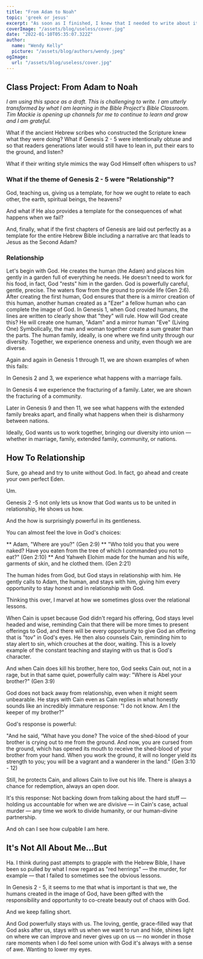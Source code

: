 ```yaml
---
title: "From Adam to Noah"
topic: 'greek or jesus'
excerpt: "As soon as I finished, I knew that I needed to write about it in a Christian context."
coverImage: "/assets/blog/useless/cover.jpg"
date: "2022-01-10T05:35:07.322Z"
author:
  name: "Wendy Kelly"
  picture: "/assets/blog/authors/wendy.jpeg"
ogImage:
  url: "/assets/blog/useless/cover.jpg"
---
```

## Class Project: From Adam to Noah

_I am using this space as a draft. This is challenging to write. I am utterly transformed by what I am learning in the Bible Project's Bible Classroom. Tim Mackie is opening up channels for me to continue to learn and grow and I am grateful._

What if the ancient Hebrew scribes who constructed the Scripture knew what they were doing? What if Genesis 2 - 5 were intentionally obtuse and so that readers generations later would still have to lean in, put their ears to the ground, and listen? 

What if their writing style mimics the way God Himself often whispers to us? 

### What if the theme of Genesis 2 - 5 were "Relationship"? 

God, teaching us, giving us a template, for how we ought to relate to each other, the earth, spiritual beings, the heavens?

And what if He also provides a template for the consequences of what happens when we fail?

And, finally, what if the first chapters of Genesis are laid out perfectly as a template for the entire Hebrew Bible including a narrative arc that leads to Jesus as the Second Adam?

### Relationship

Let's begin with God. He creates the human (the Adam) and places him gently in a garden full of everything he needs. He doesn't need to work for his food, in fact, God "rests" him in the garden.
God is powerfully careful, gentle, precise. The waters flow from the ground to provide life (Gen 2:6).
After creating the first human, God ensures that there is a mirror creation of this human, another human created as a "Ezer" a fellow human who can complete the image of God. In Genesis 1, when God created humans, the lines are written to clearly show that "they" will rule. How will God create this? He will create one human, "Adam" and a mirror human "Eve" (Living One) Symbolically, the man and woman together create a sum greater than the parts. The human family, ideally, is one where we find unity through our diversity. Together, we experience oneness and unity, even though we are diverse.

Again and again in Genesis 1 through 11, we are shown examples of when this fails: 

In Genesis 2 and 3, we experience what happens with a marriage fails.

In Genesis 4 we experience the fracturing of a family. Later, we are shown the fracturing of a community.

Later in Genesis 9 and then 11, we see what happens with the extended family breaks apart, and finally what happens when their is disharmony between nations.

Ideally, God wants us to work together, bringing our diversity into union — whether in marriage, family, extended family, community, or nations. 

## How To Relationship

Sure, go ahead and try to unite without God. In fact, go ahead and create your own perfect Eden.

Um.

Genesis 2 -5 not only lets us know that God wants us to be united in relationship, He shows us how.

And the how is surprisingly powerful in its gentleness. 

You can almost feel the love in God's choices:

** Adam, "Where are you?" (Gen 2:9)
** "Who told you that you were naked? Have you eaten from the tree of which I commanded you not to eat?" (Gen 2:10)
** And Yahweh Elohim made for the human and his wife, garments of skin, and he clothed them. (Gen 2:21)

The human hides from God, but God stays in relationship with him. He gently calls to Adam, the human, and stays with him, giving him every opportunity to stay honest and in relationship with God. 

Thinking this over, I marvel at how we sometimes gloss over the relational lessons.

When Cain is upset because God didn't regard his offering, God stays level headed and wise, reminding Cain that there will be more times to present offerings to God, and there will be every opportunity to give God an offering that is "tov" in God's eyes. He then also counsels Cain, reminding him to stay alert to sin, which crouches at the door, waiting. This is a lovely example of the constant teaching and staying with us that is God's character.

And when Cain does kill his brother, here too, God seeks Cain out, not in a rage, but in that same quiet, powerfully calm way: "Where is Abel your brother?" (Gen 3:9)

God does not back away from relationship, even when it might seem unbearable. He stays with Cain even as Cain replies in what honestly sounds like an incredibly immature response: "I do not know. Am I the keeper of my brother?"

God's response is powerful: 

"And he said,
“What have you done?
The voice of the shed-blood of your brother
is crying out to me from the ground.
And now, you are cursed from the ground,
which has opened its mouth to receive the shed-blood of your brother from your hand.
When you work the ground,
it will no longer yield its strength to you;
you will be a vagrant and a wanderer in the land." (Gen 3:10 - 12)

Still, he protects Cain, and allows Cain to live out his life. There is always a chance for redemption, always an open door.

It's this response: Not backing down from talking about the hard stuff — holding us accountable for when we are divisive — in Cain's case, actual murder — any time we work to divide humanity, or our human-divine partnership.

And oh can I see how culpable I am here.

## It's Not All About Me...But

Ha. I think during past attempts to grapple with the Hebrew Bible, I have been so pulled by what I now regard as "red herrings" — the murder, for example — that I failed to sometimes see the obvious lessons. 

In Genesis 2 - 5, it seems to me that what is important is that we, the humans created in the image of God, have been gifted with the responsibility and opportunity to co-create beauty out of chaos with God. 

And we keep falling short.

And God powerfully stays with us. The loving, gentle, grace-filled way that God asks after us, stays with us when we want to run and hide, shines light on where we can improve and never gives up on us — no wonder in those rare moments when I do feel some union with God it's always with a sense of awe. Wanting to lower my eyes.






